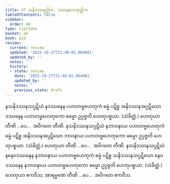 ```yaml
---
title: 47 သနိဒဿနတ္တိက, ဒဿနဟေတုတ္တိက
tableOfContents: false
sidebar:
  order: 48
type: tipitaka
basket: ab
book: p23
review:
  current: review
  updated: '2025-10-27T21:48:02.064081'
  updated_by: ''
  notes: ''
  history:
  - state: review
    date: '2025-10-27T21:48:02.064081'
    updated_by: ''
    notes: ''
    previous_state: draft
---
```



<ReviewStatus review={frontmatter.review} showDetails={true} />

<HypothesisAnnotation frontmatter={frontmatter} />

<DynamicBreadcrumb />

<Division number="56" book="p23" e="ch" v="40" p="420">

<Paragraph number="177" book="p23">
နသနိဒဿနသပ္ပဋိဃံ နဒဿနေန ပဟာတဗ္ဗဟေတုကံ ဓမ္မံ ပဋိစ္စ အနိဒဿနအပ္ပဋိဃော ဒဿနေန ပဟာတဗ္ဗဟေတုကော ဓမ္မော ဥပ္ပဇ္ဇတိ ဟေတုပစ္စယာ. (သံခိတ္တံ.) ဟေတုယာ တီဏိ …ပေ…  အဝိဂတေ တီဏိ.
</Paragraph>

<Paragraph number="178" book="p23">
နသနိဒဿနသပ္ပဋိဃံ နဘာဝနာယ ပဟာတဗ္ဗဟေတုကံ ဓမ္မံ ပဋိစ္စ အနိဒဿနအပ္ပဋိဃော ဘာဝနာယ ပဟာတဗ္ဗဟေတုကော ဓမ္မော ဥပ္ပဇ္ဇတိ ဟေတုပစ္စယာ. (သံခိတ္တံ.) ဟေတုယာ တီဏိ …ပေ…  အဝိဂတေ တီဏိ.
</Paragraph>

<Paragraph number="179" book="p23">
နသနိဒဿနသပ္ပဋိဃံ နနေဝဒဿနေန နဘာဝနာယ ပဟာတဗ္ဗဟေတုကံ ဓမ္မံ ပဋိစ္စ သနိဒဿနသပ္ပဋိဃော နေဝဒဿနေန နဘာဝနာယ ပဟာတဗ္ဗဟေတုကော ဓမ္မော ဥပ္ပဇ္ဇတိ ဟေတုပစ္စယာ. (သံခိတ္တံ.) ဟေတုယာ ဧကဝီသ, အာရမ္မဏေ တီဏိ …ပေ…  အဝိဂတေ ဧကဝီသ.
</Paragraph>
</Division>